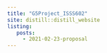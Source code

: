 ```yaml
---
title: "G5Project_ISSS602"
site: distill::distill_website 
listing: 
   posts:
     - 2021-02-23-proposal
---
```

